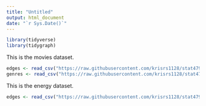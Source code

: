 ```yaml
---
title: "Untitled"
output: html_document
date: "`r Sys.Date()`"
---
```


```r
library(tidyverse)
library(tidygraph)
```

This is the movies dataset.

```r
edges <- read_csv("https://raw.githubusercontent.com/krisrs1128/stat479_s22/main/_slides/week8/exercises/data/movie_links.csv")
genres <- read_csv("https://raw.githubusercontent.com/krisrs1128/stat479_s22/main/_slides/week8/exercises/data/genres.csv")
```


This is the energy dataset.

```r
edges <- read_csv("https://raw.githubusercontent.com/krisrs1128/stat479_s22/main/_slides/week8/exercises/data/energy.csv")
```

